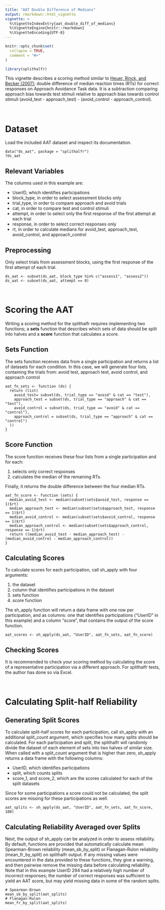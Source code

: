 ```yaml
---
title: "AAT Double Difference of Medians"
output: rmarkdown::html_vignette
vignette: >
  %\VignetteIndexEntry{aat_double_diff_of_medians}
  %\VignetteEngine{knitr::rmarkdown}
  %\VignetteEncoding{UTF-8}
---
```


```r
knitr::opts_chunk$set(
  collapse = TRUE,
  comment = "#>"
)
```

```r
library(splithalfr)
```
This vignette describes a scoring method similar to [Heuer, Rinck, and Becker (2007)](http://doi.org/10.1016/j.brat.2007.08.010); double difference of median reaction times (RTs) for correct responses on Approach Avoidance Task data. It is a subtraction comparing approach bias towards test stimuli relative to approach bias towards control stimuli (avoid_test - approach_test) - (avoid_control - approach_control).

<br />

# Dataset
Load the included AAT dataset and inspect its documentation.
```
data("ds_aat", package = "splithalfr")
?ds_aat
```

## Relevant Variables
The columns used in this example are:

* UserID, which identifies participations
* block_type, in order to select assessment blocks only
* trial_type, in order to compare approach and avoid trials
* cat, in order to compare test and control stimuli
* attempt, in order to select only the first response of the first attempt at each trial
* response, in order to select correct responses only
* rt, in order to calculate medians for avoid_test, approach_test, avoid_control, and approach_control


## Preprocessing
Only select trials from assessment blocks, using the first response of the first attempt of each trial.
```
ds_aat <- subset(ds_aat, block_type %in% c("assess1", "assess2"))
ds_aat <- subset(ds_aat, attempt == 0)
```

<br />

# Scoring the AAT
Writing a scoring method for the splithalfr requires implementing two functions; a **sets** function that describes which sets of data should be split into halves and a **score** function that calculates a score. 

## Sets Function
The sets function receives data from a single participation and returns a list of datasets for each condition. In this case, we will generate four lists, containing the trials from: avoid test, approach test, avoid control, and approach control
```
aat_fn_sets <- function (ds) {
  return (list(
    avoid_test= subset(ds, trial_type == "avoid" & cat == "test"),
    approach_test = subset(ds, trial_type == "approach" & cat == "test"),
    avoid_control = subset(ds, trial_type == "avoid" & cat == "control"),
    approach_control = subset(ds, trial_type == "approach" & cat == "control")
  ))
}
```

## Score Function
The score function receives these four lists from a single participation and for each: 

1. selects only correct responses
2. calculates the median of the remaining RTs. 

Finally, it returns the double difference between the four median RTs.
```
aat_fn_score <- function (sets) {
  median_avoid_test <- median(subset(sets$avoid_test, response == 1)$rt)
  median_approach_test <- median(subset(sets$approach_test, response == 1)$rt)
  median_avoid_control <- median(subset(sets$avoid_control, response == 1)$rt)
  median_approach_control <- median(subset(sets$approach_control, response == 1)$rt)
  return ((median_avoid_test - median_approach_test) - (median_avoid_control - median_approach_control))
}
```

## Calculating Scores
To calculate scores for each participation, call sh_apply with four arguments: 

1. the dataset
2. column that identifies participations in the dataset
3. sets function
4. score function

The sh_apply function will return a data frame with one row per participation, and as columns: one that identifies participations ("UserID" in this example) and a column "score", that contains the output of the score function.
```
aat_scores <- sh_apply(ds_aat, "UserID", aat_fn_sets, aat_fn_score)
```

## Checking Scores
It is recommended to check your scoring method by calculating the score of a representative participation via a different approach. For splithalfr tests, the author has done so via Excel. 

<br />

# Calculating Split-half Reliability

## Generating Split Scores
To calculate split-half scores for each participation, call sh_apply with an additional split_count argument, which specifies how many splits should be calculated. For each participation and split, the splithalfr will randomly divide the dataset of each element of sets into two halves of similar size. When called with a split_count argument that is higher than zero, sh_apply returns a data frame with the following columns:

* UserID, which identifies participations
* split, which counts splits
* score_1, and score_2, which are the scores calculated for each of the split datasets

Since for some participations a score could not be calculated, the split scores are missing for these participations as well. 
```
aat_splits <- sh_apply(ds_aat, "UserID", aat_fn_sets, aat_fn_score, 100)
```

## Calculating Reliability Averaged over Splits
Next, the output of sh_apply can be analyzed in order to assess reliability. By default, functions are provided that automatically calculate mean Spearman-Brown reliability (mean_sb_by_split) or Flanagan-Rulon reliability (mean_fr_by_split) on splithalfr output. If any missing values were encountered in the data provided to these functions, they give a warning, and then pairwise remove the missing data before calculating reliability. Note that in this example UserID 294 had a relatively high number of incorrect responses; the number of correct responses was sufficient to yield an AAT score, but may yield missing data in some of the random splits.
```
# Spearman-Brown
mean_sb_by_split(aat_splits)
# Flanagan-Rulon
mean_fr_by_split(aat_splits)
```





